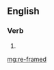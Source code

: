 {{also|reframed}}
==English==

===Verb===
{{head|en|verb form}}

# {{en-past of|re-frame}}

[[mg:re-framed]]